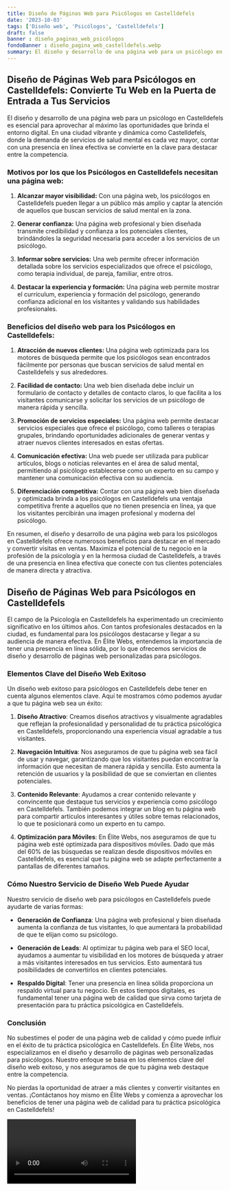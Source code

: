 ```yaml
---
title: Diseño de Páginas Web para Psicólogos en Castelldefels
date: '2023-10-03'
tags: ['Diseño web', 'Psicólogos', 'Castelldefels']
draft: false
banner : diseño_paginas_web_psicólogos
fondoBanner : diseño_pagina_web_castelldefels.webp
summary: El diseño y desarrollo de una página web para un psicólogo en Castelldefels es esencial para aprovechar al máximo las oportunidades que brinda el entorno digital. En una ciudad vibrante y dinámica como Castelldefels, donde la demanda de servicios de salud mental es cada vez mayor, contar con una presencia en línea efectiva se convierte en la clave para destacar entre la competencia.
---
```


## **Diseño de Páginas Web para Psicólogos en Castelldefels: Convierte Tu Web en la Puerta de Entrada a Tus Servicios**

El diseño y desarrollo de una página web para un psicólogo en Castelldefels es esencial para aprovechar al máximo las oportunidades que brinda el entorno digital. En una ciudad vibrante y dinámica como Castelldefels, donde la demanda de servicios de salud mental es cada vez mayor, contar con una presencia en línea efectiva se convierte en la clave para destacar entre la competencia.

### **Motivos por los que los Psicólogos en Castelldefels necesitan una página web:**

1. **Alcanzar mayor visibilidad:** Con una página web, los psicólogos en Castelldefels pueden llegar a un público más amplio y captar la atención de aquellos que buscan servicios de salud mental en la zona.

2. **Generar confianza:** Una página web profesional y bien diseñada transmite credibilidad y confianza a los potenciales clientes, brindándoles la seguridad necesaria para acceder a los servicios de un psicólogo.

3. **Informar sobre servicios:** Una web permite ofrecer información detallada sobre los servicios especializados que ofrece el psicólogo, como terapia individual, de pareja, familiar, entre otros.

4. **Destacar la experiencia y formación:** Una página web permite mostrar el currículum, experiencia y formación del psicólogo, generando confianza adicional en los visitantes y validando sus habilidades profesionales.

### **Beneficios del diseño web para los Psicólogos en Castelldefels:**

1. **Atracción de nuevos clientes:** Una página web optimizada para los motores de búsqueda permite que los psicólogos sean encontrados fácilmente por personas que buscan servicios de salud mental en Castelldefels y sus alrededores.

2. **Facilidad de contacto:** Una web bien diseñada debe incluir un formulario de contacto y detalles de contacto claros, lo que facilita a los visitantes comunicarse y solicitar los servicios de un psicólogo de manera rápida y sencilla.

3. **Promoción de servicios especiales:** Una página web permite destacar servicios especiales que ofrece el psicólogo, como talleres o terapias grupales, brindando oportunidades adicionales de generar ventas y atraer nuevos clientes interesados en estas ofertas.

4. **Comunicación efectiva:** Una web puede ser utilizada para publicar artículos, blogs o noticias relevantes en el área de salud mental, permitiendo al psicólogo establecerse como un experto en su campo y mantener una comunicación efectiva con su audiencia.

5. **Diferenciación competitiva:** Contar con una página web bien diseñada y optimizada brinda a los psicólogos en Castelldefels una ventaja competitiva frente a aquellos que no tienen presencia en línea, ya que los visitantes percibirán una imagen profesional y moderna del psicólogo.

En resumen, el diseño y desarrollo de una página web para los psicólogos en Castelldefels ofrece numerosos beneficios para destacar en el mercado y convertir visitas en ventas. Maximiza el potencial de tu negocio en la profesión de la psicología y en la hermosa ciudad de Castelldefels, a través de una presencia en línea efectiva que conecte con tus clientes potenciales de manera directa y atractiva.

<GifSeo />

<Cta />

## Diseño de Páginas Web para Psicólogos en Castelldefels

El campo de la Psicología en Castelldefels ha experimentado un crecimiento significativo en los últimos años. Con tantos profesionales destacados en la ciudad, es fundamental para los psicólogos destacarse y llegar a su audiencia de manera efectiva. En Élite Webs, entendemos la importancia de tener una presencia en línea sólida, por lo que ofrecemos servicios de diseño y desarrollo de páginas web personalizadas para psicólogos.

### Elementos Clave del Diseño Web Exitoso

Un diseño web exitoso para psicólogos en Castelldefels debe tener en cuenta algunos elementos clave. Aquí te mostramos cómo podemos ayudar a que tu página web sea un éxito:

1. **Diseño Atractivo**: Creamos diseños atractivos y visualmente agradables que reflejan la profesionalidad y personalidad de tu práctica psicológica en Castelldefels, proporcionando una experiencia visual agradable a tus visitantes.

2. **Navegación Intuitiva**: Nos aseguramos de que tu página web sea fácil de usar y navegar, garantizando que los visitantes puedan encontrar la información que necesitan de manera rápida y sencilla. Esto aumenta la retención de usuarios y la posibilidad de que se conviertan en clientes potenciales.

3. **Contenido Relevante**: Ayudamos a crear contenido relevante y convincente que destaque tus servicios y experiencia como psicólogo en Castelldefels. También podemos integrar un blog en tu página web para compartir artículos interesantes y útiles sobre temas relacionados, lo que te posicionará como un experto en tu campo.

4. **Optimización para Móviles**: En Élite Webs, nos aseguramos de que tu página web esté optimizada para dispositivos móviles. Dado que más del 60% de las búsquedas se realizan desde dispositivos móviles en Castelldefels, es esencial que tu página web se adapte perfectamente a pantallas de diferentes tamaños.

### Cómo Nuestro Servicio de Diseño Web Puede Ayudar

Nuestro servicio de diseño web para psicólogos en Castelldefels puede ayudarte de varias formas:

- **Generación de Confianza**: Una página web profesional y bien diseñada aumenta la confianza de tus visitantes, lo que aumentará la probabilidad de que te elijan como su psicólogo.

- **Generación de Leads**: Al optimizar tu página web para el SEO local, ayudamos a aumentar tu visibilidad en los motores de búsqueda y atraer a más visitantes interesados en tus servicios. Esto aumentará tus posibilidades de convertirlos en clientes potenciales.

- **Respaldo Digital**: Tener una presencia en línea sólida proporciona un respaldo virtual para tu negocio. En estos tiempos digitales, es fundamental tener una página web de calidad que sirva como tarjeta de presentación para tu práctica psicológica en Castelldefels.

### Conclusión

No subestimes el poder de una página web de calidad y cómo puede influir en el éxito de tu práctica psicológica en Castelldefels. En Élite Webs, nos especializamos en el diseño y desarrollo de páginas web personalizadas para psicólogos. Nuestro enfoque se basa en los elementos clave del diseño web exitoso, y nos aseguramos de que tu página web destaque entre la competencia.

No pierdas la oportunidad de atraer a más clientes y convertir visitantes en ventas. ¡Contáctanos hoy mismo en Élite Webs y comienza a aprovechar los beneficios de tener una página web de calidad para tu práctica psicológica en Castelldefels!

<Video />

<CtaBot job='Psicólogos' city='Castelldefels'/>

<Gmaps query='Castelldefels+españa+maps' />